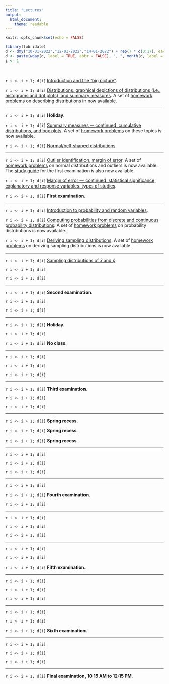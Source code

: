 ---
title: "Lectures"
output: 
  html_document: 
    theme: readable
---

```{r setup, include=FALSE}
knitr::opts_chunk$set(echo = FALSE)
```

```{r, message = FALSE}
library(lubridate)
d <- dmy("10-01-2022","12-01-2022","14-01-2022") + rep(7 * c(0:17), each = 3)
d <- paste(wday(d, label = TRUE, abbr = FALSE), ", ", month(d, label = TRUE), " ", day(d), ".", sep = "")
i <- 1
```

&nbsp;

`r i <- i + 1; d[i]` [Introduction and the "big picture"](lecture-01-12-2022.html).

`r i <- i + 1; d[i]` [Distributions, graphical depictions of distributions (i.e., histograms and dot plots), and summary measures](lecture-01-14-2022.html). A set of [homework problems](homework-01.html) on describing distributions in now available.

***

`r i <- i + 1; d[i]` **Holiday**.

`r i <- i + 1; d[i]` [Summary measures --- continued, cumulative distributions, and box plots](lecture-01-19-2022.html). A set of [homework problems](homework-02.html) on these topics is now available.

`r i <- i + 1; d[i]` [Normal/bell-shaped distributions](lecture-01-21-2022.html).
 
***

`r i <- i + 1; d[i]` [Outlier identification, margin of error](lecture-01-24-2022.html). A set of [homework problems](homework-03.html) on normal distributions and outliers is now available. The [study guide](e1-studyguide.html) for the first examination is also now available.

`r i <- i + 1; d[i]` [Margin of error --- continued, statistical significance, explanatory and response variables, types of studies](lecture-01-26-2022.html).

`r i <- i + 1; d[i]` **First examination**.
 
***

`r i <- i + 1; d[i]` [Introduction to probability and random variables](lecture-01-31-2022.html).

`r i <- i + 1; d[i]` [Computing probabilities from discrete and continuous probability distributions](lecture-02-02-2022.html). A set of [homework problems](homework-04.html) on probability distributions is now available.

`r i <- i + 1; d[i]` [Deriving sampling distributions](lecture-02-04-2022.html). A set of [homework problems](homework-05-html) on deriving sampling distributions is now available.
 
***

`r i <- i + 1; d[i]` [Sampling distributions of $\bar{x}$ and $\hat{p}$](lecture-02-07-2022.html).

`r i <- i + 1; d[i]` 

`r i <- i + 1; d[i]`
 
***

`r i <- i + 1; d[i]` **Second examination**.

`r i <- i + 1; d[i]` 

`r i <- i + 1; d[i]` 
 
***

`r i <- i + 1; d[i]` **Holiday**.

`r i <- i + 1; d[i]` 

`r i <- i + 1; d[i]` **No class**.
 
***

`r i <- i + 1; d[i]` 

`r i <- i + 1; d[i]` 

`r i <- i + 1; d[i]` 
 
***

`r i <- i + 1; d[i]` **Third examination**.

`r i <- i + 1; d[i]` 

`r i <- i + 1; d[i]` 
 
***

`r i <- i + 1; d[i]` **Spring recess**.

`r i <- i + 1; d[i]` **Spring recess**.

`r i <- i + 1; d[i]` **Spring recess**.
 
***

`r i <- i + 1; d[i]` 

`r i <- i + 1; d[i]` 

`r i <- i + 1; d[i]` 
 
***

`r i <- i + 1; d[i]` 

`r i <- i + 1; d[i]` **Fourth examination**.

`r i <- i + 1; d[i]` 
 
***

`r i <- i + 1; d[i]` 

`r i <- i + 1; d[i]` 
 
`r i <- i + 1; d[i]` 
 
***

`r i <- i + 1; d[i]` 

`r i <- i + 1; d[i]` 

`r i <- i + 1; d[i]` **Fifth examination**.
 
***

`r i <- i + 1; d[i]` 

`r i <- i + 1; d[i]` 

`r i <- i + 1; d[i]` 
 
***

`r i <- i + 1; d[i]` 

`r i <- i + 1; d[i]` 

`r i <- i + 1; d[i]` **Sixth examination**.
 
***

`r i <- i + 1; d[i]` 

`r i <- i + 1; d[i]` 

`r i <- i + 1; d[i]` 

***

`r i <- i + 1; d[i]` **Final examination, 10:15 AM to 12:15 PM**.


